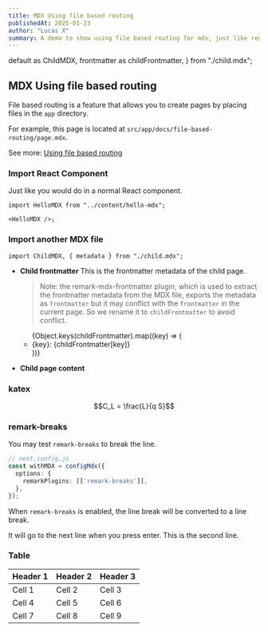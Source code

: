 ```yaml
---
title: MDX Using file based routing
publishedAt: 2025-01-23
author: "Lucas X"
summary: A demo to show using file based routing for mdx, just like regular app routing page.tsx in Next.js.
---
```


  default as ChildMDX,
  frontmatter as childFrontmatter,
} from "./child.mdx";


## MDX Using file based routing

File based routing is a feature that allows you to create pages by placing files in the `app` directory.

For example, this page is located at `src/app/docs/file-based-routing/page.mdx`.

See more: [Using file based routing](https://nextjs.org/docs/app/building-your-application/configuring/mdx#using-file-based-routing)

### Import React Component

Just like you would do in a normal React component.

```tsx
import HelloMDX from "../content/hello-mdx";

<HelloMDX />;
```

<p />

<HelloMDX />

### Import another MDX file

```tsx
import ChildMDX, { metadata } from "./child.mdx";
```

* **Child frontmatter**
  This is the frontmatter metadata of the child page.

  > Note: the remark-mdx-frontmatter plugin, which is used to extract the frontmatter metadata from the MDX file, exports the metadata as `frontmatter`
  but it may conflict with the `frontmatter` in the current page. So we rename it to `childFrontmatter` to avoid conflict.

  <div className="relative p-6 rounded-xl overflow-hidden bg-slate-100">
    <ul className="list-inside list-disc space-y-2 pl-4">
      {Object.keys(childFrontmatter).map((key) => (
        <li className="text-gray-800 font-medium text-sm" key={key}>
          <span className="font-bold">{key}:</span> {childFrontmatter[key]}
        </li>
      ))}
    </ul>
  </div>

* **Child page content**
  <div className="relative p-6 rounded-xl overflow-hidden bg-slate-200">
      <ChildMDX />
  </div>

### katex

```math
C_L = \frac{L}{q S}
```

### remark-breaks
You may test `remark-breaks` to break the line.
```ts
// next.config.js
const withMDX = configMdx({
  options: {
    remarkPlugins: [['remark-breaks']],
  },
});

```
When `remark-breaks` is enabled, the line break will be converted to a line break.

It will go to the next line when you press enter.
This is the second line.

### Table

| Header 1 | Header 2 | Header 3 |
|----------|----------|----------|
| Cell 1   | Cell 2   | Cell 3   |
| Cell 4   | Cell 5   | Cell 6   |
| Cell 7   | Cell 8   | Cell 9   |
